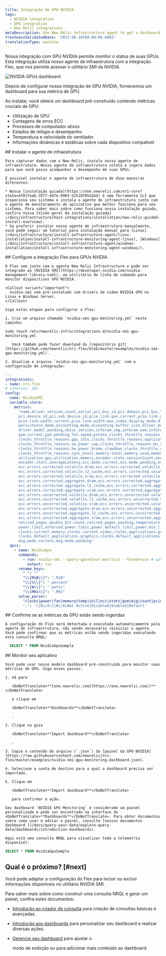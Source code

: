 ```yaml
---
title: Integração de GPU NVIDIA
tags:
  - NVIDIA integration
  - GPU integration
  - New Relic integrations
metaDescription: Use New Relic infrastructure agent to get a dashboard with GPU metrics.
freshnessValidatedDate: '2023-08-10T00:00:00.000Z'
translationType: machine
---
```



Nossa integração com GPU NVIDIA permite monitor o status de suas GPUs. Esta integração utiliza nosso agente de infraestrutura com a integração Flex, que nos permite acessar o utilitário SMI da NVIDIA.

<img
  title="NVIDIA GPUs dashboard"
  alt="NVIDIA GPUs dashboard"
  src={infrastructureNVIDIAGPUDashboard}
/>

<figcaption>
  Depois de configurar nossa integração de GPU NVIDIA, fornecemos um dashboard para sua métrica de GPU.
</figcaption>

Ao instalar, você obterá um dashboard pré-construído contendo métricas cruciais de GPU:

* Utilização de GPU
* Contagens de erros ECC
* Processos de computador ativos
* Estados de relógio e desempenho
* Temperatura e velocidade do ventilador
* Informações dinâmicas e estáticas sobre cada dispositivo compatível

<Steps>
  <Step>
    ## Instalar o agente de infraestrutura

    Para capturar dados com o New Relic, instale nosso agente de infraestrutura. Nosso agente de infraestrutura coleta e ingere dados para que você possa acompanhar o desempenho de suas GPUs.

    É possível instalar o agente de infraestrutura de duas maneiras diferentes:

    * Nossa [instalação guiada](https://one.newrelic.com/nr1-core?state=4f81feab-35f7-e97e-9903-52510f8542bd) é uma ferramenta CLI que inspeciona seu sistema e instala o agente de infraestrutura junto com o agente de monitoramento do aplicativo que melhor funciona para seu sistema. Para saber mais sobre como funciona nossa instalação guiada, confira nossa [Visão geral da instalação guiada](/docs/infrastructure/host-integrations/installation/new-relic-guided-install-overview).
    * Se preferir instalar nosso agente de infraestrutura manualmente, você pode seguir um tutorial para instalação manual para [Linux](/docs/infrastructure/install-infrastructure-agent/linux-installation/install-infrastructure-monitoring-agent-linux), [Windows](/docs/infrastructure/install-infrastructure-agent/windows-installation/install-infrastructure-monitoring-agent-windows/).
  </Step>

  <Step>
    ## Configure a integração Flex para GPUs NVIDIA

    O Flex vem junto com o agente New Relic Infrastructure e pode ser integrado ao [NVIDIA SMI](https://developer.nvidia.com/nvidia-management-library-nvml), um utilitário de linha de comando para monitor dispositivos GPU NVIDIA.

    <Callout variant="important">
      nvidia-smi vem pré-instalado com drivers de vídeo NVIDIA GPU no Linux e Windows Server.
    </Callout>

    Siga estas etapas para configurar o Flex:

    1. Crie um arquivo chamado `nvidia-smi-gpu-monitoring.yml` neste caminho:

```shell
sudo touch /etc/newrelic-infra/integrations.d/nvidia-smi-gpu-monitoring.yml
```

       Você também pode fazer download do [repositório git](https://github.com/newrelic/nri-flex/blob/master/examples/nvidia-smi-gpu-monitoring.yml).

    2. Atualize o arquivo `nvidia-smi-gpu-monitoring.yml` com a configuração de integração:

```yml
--- 
integrations:
- name: nri-flex
# interval: 30s
config:
  name: NvidiaSMI
  variable_store:
    metrics: 
      "name,driver_version,count,serial,pci.bus_id,pci.domain,pci.bus,\
      pci.device_id,pci.sub_device_id,pcie.link.gen.current,pcie.link.gen.max,\
      pcie.link.width.current,pcie.link.width.max,index,display_mode,display_active,\
      persistence_mode,accounting.mode,accounting.buffer_size,driver_model.current,\
      driver_model.pending,vbios_version,inforom.img,inforom.oem,inforom.ecc,inforom.pwr,\
      gom.current,gom.pending,fan.speed,pstate,clocks_throttle_reasons.supported,\
      clocks_throttle_reasons.gpu_idle,clocks_throttle_reasons.applications_clocks_setting,\
      clocks_throttle_reasons.sw_power_cap,clocks_throttle_reasons.hw_slowdown,clocks_throttle_reasons.hw_thermal_slowdown,\
      clocks_throttle_reasons.hw_power_brake_slowdown,clocks_throttle_reasons.sw_thermal_slowdown,\
      clocks_throttle_reasons.sync_boost,memory.total,memory.used,memory.free,compute_mode,\
      utilization.gpu,utilization.memory,encoder.stats.sessionCount,encoder.stats.averageFps,\
      encoder.stats.averageLatency,ecc.mode.current,ecc.mode.pending,ecc.errors.corrected.volatile.device_memory,\
      ecc.errors.corrected.volatile.dram,ecc.errors.corrected.volatile.register_file,ecc.errors.corrected.volatile.l1_cache,\
      ecc.errors.corrected.volatile.l2_cache,ecc.errors.corrected.volatile.texture_memory,ecc.errors.corrected.volatile.cbu,\
      ecc.errors.corrected.volatile.sram,ecc.errors.corrected.volatile.total,ecc.errors.corrected.aggregate.device_memory,\
      ecc.errors.corrected.aggregate.dram,ecc.errors.corrected.aggregate.register_file,ecc.errors.corrected.aggregate.l1_cache,\
      ecc.errors.corrected.aggregate.l2_cache,ecc.errors.corrected.aggregate.texture_memory,ecc.errors.corrected.aggregate.cbu,\
      ecc.errors.corrected.aggregate.sram,ecc.errors.corrected.aggregate.total,ecc.errors.uncorrected.volatile.device_memory,\
      ecc.errors.uncorrected.volatile.dram,ecc.errors.uncorrected.volatile.register_file,ecc.errors.uncorrected.volatile.l1_cache,\
      ecc.errors.uncorrected.volatile.l2_cache,ecc.errors.uncorrected.volatile.texture_memory,ecc.errors.uncorrected.volatile.cbu,\
      ecc.errors.uncorrected.volatile.sram,ecc.errors.uncorrected.volatile.total,ecc.errors.uncorrected.aggregate.device_memory,\
      ecc.errors.uncorrected.aggregate.dram,ecc.errors.uncorrected.aggregate.register_file,ecc.errors.uncorrected.aggregate.l1_cache,\
      ecc.errors.uncorrected.aggregate.l2_cache,ecc.errors.uncorrected.aggregate.texture_memory,ecc.errors.uncorrected.aggregate.cbu,\
      ecc.errors.uncorrected.aggregate.sram,ecc.errors.uncorrected.aggregate.total,retired_pages.single_bit_ecc.count,\
      retired_pages.double_bit.count,retired_pages.pending,temperature.gpu,temperature.memory,power.management,power.draw,\
      power.limit,enforced.power.limit,power.default_limit,power.min_limit,power.max_limit,clocks.current.graphics,clocks.current.sm,\
      clocks.current.memory,clocks.current.video,clocks.applications.graphics,clocks.applications.memory,\
      clocks.default_applications.graphics,clocks.default_applications.memory,clocks.max.graphics,clocks.max.sm,clocks.max.memory,\
      mig.mode.current,mig.mode.pending"
  apis:
    - name: NvidiaGpu
      commands:
        - run: nvidia-smi --query-gpu=${var:metrics} --format=csv # update this if you have an alternate path
          output: csv
      rename_keys:
        " ": ""
        "\\[MiB\\]": ".MiB"
        "\\[%\\]": ".percent"
        "\\[W\\]": ".watts"
        "\\[MHz\\]": ".MHz"
      value_parser:
        "clocks|power|fan|memory|temp|util|ecc|stats|gom|mig|count|pcie": '\d*\.?\d+'
        '.': '\[N\/A\]|N\/A|Not Active|Disabled|Enabled|Default'
```
  </Step>

  <Step>
    ## Confirme se as métricas da GPU estão sendo ingeridas

    A configuração do Flex será detectada e executada automaticamente pelo agente de infraestrutura, não sendo necessário reiniciar o agente. Você pode confirmar que as métricas estão sendo ingeridas executando esta consulta NRQL:

```sql
  SELECT * FROM NvidiaGpuSample
```
  </Step>

  <Step>
    ## Monitor seu aplicativo

    Você pode usar nosso modelo dashboard pré-construído para monitor suas métricas de GPU. Siga esses passos:

    1. Vá para

       <DoNotTranslate>**[one.newrelic.com](https://one.newrelic.com/)**</DoNotTranslate>

       e clique em

       <DoNotTranslate>**Dashboards**</DoNotTranslate>

       .

    2. Clique na guia

       <DoNotTranslate>**Import dashboard**</DoNotTranslate>

       .

    3. Copie o conteúdo do arquivo (`.json`) do [painel da GPU NVIDIA](https://raw.githubusercontent.com/newrelic/nri-flex/master/examples/nvidia-smi-gpu-monitoring-dashboard.json).

    4. Selecione a conta de destino para a qual o dashboard precisa ser importado.

    5. Clique em

       <DoNotTranslate>**Import dashboard**</DoNotTranslate>

       para confirmar a ação.

    Seu dashboard `NVIDIA GPU Monitoring` é considerado um painel personalizado e pode ser encontrado na interface do <DoNotTranslate>**Dashboards**</DoNotTranslate>. Para obter documentos sobre como usar e editar o painel, consulte [nossos documentos dashboard ](/docs/query-your-data/explore-query-data/dashboards/introduction-dashboards).

    Aqui está uma consulta NRQL para visualizar toda a telemetria disponível:

```sql
SELECT * FROM NvidiaGpuSample
```
  </Step>
</Steps>

## Qual é o próximo? [#next]

Você pode adaptar a configuração do Flex para incluir ou excluir informações disponíveis no utilitário NVIDIA SMI.

Para saber mais sobre como construir uma consulta NRQL e gerar um painel, confira estes documentos:

* [Introdução ao criador de consulta](/docs/query-your-data/explore-query-data/query-builder/introduction-query-builder) para criação de consultas básicas e avançadas.

* [Introdução aos dashboards](/docs/query-your-data/explore-query-data/dashboards/introduction-dashboards) para personalizar seu dashboard e realizar diversas ações.

* [Gerencie seu dashboard](/docs/query-your-data/explore-query-data/dashboards/manage-your-dashboard) para ajustar o

  <InlinePopover type="dashboards"/>

  modo de exibição ou para adicionar mais conteúdo ao dashboard.